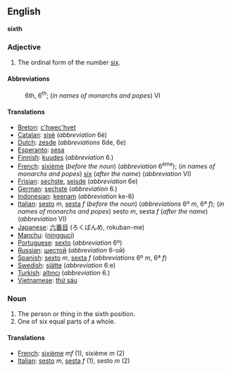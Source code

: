 ==English==
'''sixth'''

===Adjective===

# The ordinal form of the number [[six]].

====Abbreviations====
:6th, 6<sup>th</sup>; (''in names of monarchs and popes'') VI

====Translations====

*[[Breton]]: [[c'hwec'hvet]]
*[[Catalan]]: [[sisè]] (''abbreviation'' 6è)
*[[Dutch]]: [[zesde]] (''abbreviations'' 6de, 6e)
*[[Esperanto]]: [[sesa]]
*[[Finnish]]: [[kuudes]] (''abbreviation'' 6.)
*[[French]]: [[sixième]] (''before the noun'') (''abbreviation'' 6<sup>ème</sup>); (''in names of monarchs and popes'') [[six]] (''after the name'') (''abbreviation'' VI)
*[[Frisian]]: [[sechste]], [[seisde]] (''abbreviation'' 6e)
*[[German]]: [[sechste]] (''abbreviation'' 6.)
*[[Indonesian]]: [[keenam]] (''abbreviation'' ke-6)
*[[Italian]]: [[sesto]] ''m'', [[sesta]] ''f'' (''before the noun'') (''abbreviations'' 6º ''m'', 6ª ''f''); (''in names of monarchs and popes'') sesto ''m'', sesta ''f'' (''after the name'') (''abbreviation'' VI)
*[[Japanese]]: [[六番目]] (ろくばんめ, rokuban-me)
*[[Manchu]]: ([[ningguci]])
*[[Portuguese]]: [[sexto]] (''abbreviation'' 6º)
*[[Russian]]: [[шестой]] (''abbreviation'' 6-ой)
*[[Spanish]]: [[sexto]] ''m'', [[sexta]] ''f'' (''abbreviations'' 6º ''m'', 6ª ''f'')
*[[Swedish]]: [[sjätte]] (''abbreviation'' 6:e)
*[[Turkish]]: [[altıncı]] (''abbreviation'' 6.)
*[[Vietnamese]]: [[thứ sáu]]

===Noun===

#The person or thing in the sixth position.
#One of six equal parts of a whole.

====Translations====

*[[French]]: [[sixième]] ''mf'' (1), sixième ''m'' (2)
*[[Italian]]: [[sesto]] ''m'', [[sesta]] ''f'' (1), sesto ''m'' (2)